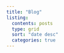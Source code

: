```yaml
---
title: "Blog"
listing: 
  contents: posts 
  type: grid
  sort: "date desc" 
  categories: true 
---
```

